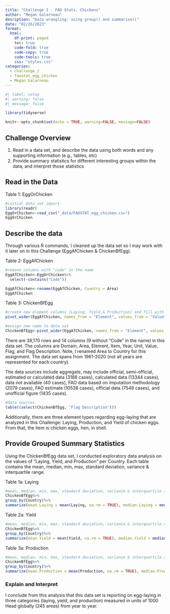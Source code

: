 ```yaml
---
title: "Challenge 2 - FAO Stats, Chickens"
author: "Megan Galarneau"
desription: "Data wrangling: using group() and summarise()"
date: "02/26/2023"
format:
  html:
    df-print: paged
    toc: true
    code-fold: true
    code-copy: true
    code-tools: true
    css: "styles.css"
categories:
  - challenge_2
  - faostat_egg_chicken
  - Megan Galarneau
---
```


```r
#| label: setup
#| warning: false
#| message: false

library(tidyverse)

knitr::opts_chunk$set(echo = TRUE, warning=FALSE, message=FALSE)
```

## Challenge Overview

1) Read in a data set, and describe the data using both words and any supporting information (e.g., tables, etc)
2)  Provide summary statistics for different interesting groups within the data, and interpret those statistics

## Read in the Data

Table 1: EggOrChicken

```r
#initial data set import
library(readr)
EggOrChicken<-read_csv("_data/FAOSTAT_egg_chicken.csv")
EggOrChicken
```

## Describe the data

Through various R commands, I cleaned up the data set so I may work with it later on in this Challenge (EggAfChicken & ChickenBfEgg).

Table 2: EggAfChicken

```r
#remove columns with "code" in the name
EggAfChicken<-EggOrChicken%>%
  select(-contains("Code"))
```

```r
EggAfChicken<-rename(EggAfChicken, Country = Area)
EggAfChicken
```


Table 3: ChickenBfEgg

```r
#create new element columns (Laying, Yield,& Production) and fill with corresponding values
pivot_wider(EggAfChicken, names_from = "Element", values_from = "Value")
```

```r
#assign new name to data set
ChickenBfEgg<-pivot_wider(EggAfChicken, names_from = "Element", values_from = "Value")
```

There are 38,170 rows and 14 columns (9 without "Code" in the name) in this data set. The columns are Domain, Area, Element, Item, Year, Unit, Value, Flag, and Flag Description. Note, I renamed Area to Country for this assignment. The data set spans from 1961-2020 (not all years are represented for each country).

The data sources include aggregate, may include official, semi-official, estimated or calculated data (3186 cases), calculated data (13344 cases), data not available (40 cases), FAO data based on imputation methodology (2079 cases), FAO estimate (10538 cases), official data (7548 cases), and unofficial figure (1435 cases).

```r
#data sources
table((select(ChickenBfEgg, "Flag Description")))
```

Additionally, there are three element types regarding egg-laying that are analyzed in this Challenge: Laying, Production, and Yield of chicken eggs. From that, the item is chicken eggs, hen, in shell.

## Provide Grouped Summary Statistics

Using the ChickenBfEgg data set, I conducted exploratory data analysis on the values of "Laying, Yield, and Production" per Country. Each table contains the mean, median, min, max, standard deviation, variance & interquartile range.


Table 1a: Laying 

```r
#mean, median, min, max, standard deviation, variance & interquartile range for Laying per Country
ChickenBfEgg%>%
group_by(Country)%>%
summarize(mean.Laying = mean(Laying, na.rm = TRUE), median.Laying = median(Laying, na.rm = TRUE), min.Laying = min(Laying, na.rm = TRUE), max.Laying = max(Laying, na.rm = TRUE), sd.Laying = sd(Laying, na.rm = TRUE), var.Laying = var(Laying, na.rm = TRUE), IQR.Laying = IQR(Laying, na.rm = TRUE))

```


Table 2a: Yield

```r
#mean, median, min, max, standard deviation, variance & interquartile range for Yield per Country
ChickenBfEgg%>%
group_by(Country)%>%
summarize(mean.Yield = mean(Yield, na.rm = TRUE), median.Yield = median(Yield, na.rm = TRUE), min.Yield = min(Yield, na.rm = TRUE), max.Yield = max(Yield, na.rm = TRUE), sd.Yield = sd(Yield, na.rm = TRUE), var.Yield = var(Yield, na.rm = TRUE), IQR.Yield = IQR(Yield, na.rm = TRUE))

```


Table 3a: Production

```r
#mean, median, min, max, standard deviation, variance & interquartile range for Production per Country
ChickenBfEgg%>%
group_by(Country)%>%
summarize(mean.Production = mean(Production, na.rm = TRUE), median.Production = median(Production, na.rm = TRUE), min.Production = min(Production, na.rm = TRUE), max.Production = max(Production, na.rm = TRUE), sd.Production = sd(Production, na.rm = TRUE), var.Production = var(Production, na.rm = TRUE), IQR.Production = IQR(Production, na.rm = TRUE))

```

### Explain and Interpret

I conclude from this analysis that this data set is reporting on egg-laying in three categories (laying, yield, and production) measured in units of 1000 Head globally (245 areas) from year to year.

